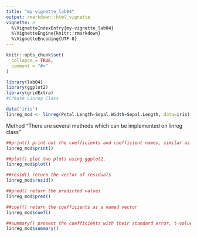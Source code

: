 ```yaml
---
title: "my-vignette_lab04"
output: rmarkdown::html_vignette
vignette: >
  %\VignetteIndexEntry{my-vignette_lab04}
  %\VignetteEngine{knitr::rmarkdown}
  %\VignetteEncoding{UTF-8}
---
```


```r
knitr::opts_chunk$set(
  collapse = TRUE,
  comment = "#>"
)
```

```r
library(lab04)
library(ggplot2)
library(gridExtra)
#Create Linreg Class

data("iris")
linreg_mod <- linreg(Petal.Length~Sepal.Width+Sepal.Length, data=iris)
```


Method
"There are several methods which can be implemented on linreg class"

```r
##print() print out the coefficients and coefficient names, similar as done by the lm class.
linreg_mod$print()
```

```r
##plot() plot two plots using ggplot2.
linreg_mod$plot()
```

```r
##resid() return the vector of residuals
linreg_mod$resid()
```

```r
##pred() return the predicted values
linreg_mod$pred()
```

```r
##coef() return the coefficients as a named vector
linreg_mod$coef()
```

```r
##summary() present the coefficients with their standard error, t-value and p-value as well as the estimate of ˆσ and the degrees of freedom in the model
linreg_mod$summary()
```
